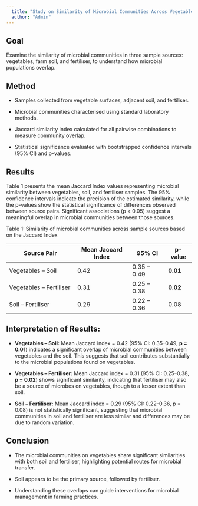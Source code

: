 ```yaml
---
  title: "Study on Similarity of Microbial Communities Across Vegetables, Soil, and Fertiliser Sources"
  author: "Admin"
---
```


## Goal

Examine the similarity of microbial communities in three sample sources: vegetables, farm soil, and fertiliser, to understand how microbial populations overlap.

## Method

-   Samples collected from vegetable surfaces, adjacent soil, and fertiliser.

-   Microbial communities characterised using standard laboratory methods.

-   Jaccard similarity index calculated for all pairwise combinations to measure community overlap.

-   Statistical significance evaluated with bootstrapped confidence intervals (95% CI) and p-values.

## Results

Table 1 presents the mean Jaccard Index values representing microbial similarity between vegetables, soil, and fertiliser samples. The 95% confidence intervals indicate the precision of the estimated similarity, while the p-values show the statistical significance of differences observed between source pairs. Significant associations (p \< 0.05) suggest a meaningful overlap in microbial communities between those sources.

Table 1: Similarity of microbial communities across sample sources based on the Jaccard Index

| Source Pair             | Mean Jaccard Index | 95% CI      | p-value  |
|-------------------------|--------------------|-------------|----------|
| Vegetables – Soil       | 0.42               | 0.35 – 0.49 | **0.01** |
| Vegetables – Fertiliser | 0.31               | 0.25 – 0.38 | **0.02** |
| Soil – Fertiliser       | 0.29               | 0.22 – 0.36 | 0.08     |

## **Interpretation of Results:**

-   **Vegetables – Soil:** Mean Jaccard index = 0.42 (95% CI: 0.35–0.49, **p = 0.01**) indicates a significant overlap of microbial communities between vegetables and the soil. This suggests that soil contributes substantially to the microbial populations found on vegetables.

-   **Vegetables – Fertiliser:** Mean Jaccard index = 0.31 (95% CI: 0.25–0.38, **p = 0.02**) shows significant similarity, indicating that fertiliser may also be a source of microbes on vegetables, though to a lesser extent than soil.

-   **Soil – Fertiliser:** Mean Jaccard index = 0.29 (95% CI: 0.22–0.36, p = 0.08) is not statistically significant, suggesting that microbial communities in soil and fertiliser are less similar and differences may be due to random variation.

## Conclusion

-   The microbial communities on vegetables share significant similarities with both soil and fertiliser, highlighting potential routes for microbial transfer.

-   Soil appears to be the primary source, followed by fertiliser.

-   Understanding these overlaps can guide interventions for microbial management in farming practices.

